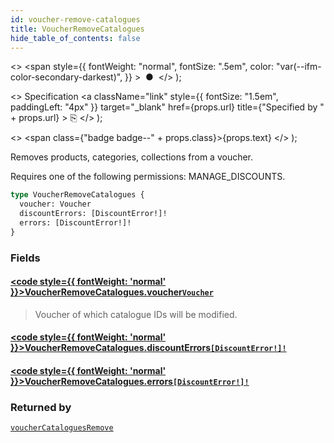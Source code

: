```yaml
---
id: voucher-remove-catalogues
title: VoucherRemoveCatalogues
hide_table_of_contents: false
---
```


  <>
    <span
      style={{
        fontWeight: "normal",
        fontSize: ".5em",
        color: "var(--ifm-color-secondary-darkest)",
      }}
    >
      &nbsp;●&nbsp;
    </span>
  </>
);

  <>
    Specification
    <a
      className="link"
      style={{ fontSize: "1.5em", paddingLeft: "4px" }}
      target="\_blank"
      href={props.url}
      title={"Specified by " + props.url}
    >
      ⎘
    </a>
  </>
);

  <>
    <span class={"badge badge--" + props.class}>{props.text}</span>
  </>
);

Removes products, categories, collections from a voucher.

Requires one of the following permissions: MANAGE_DISCOUNTS.

```graphql
type VoucherRemoveCatalogues {
  voucher: Voucher
  discountErrors: [DiscountError!]!
  errors: [DiscountError!]!
}
```

### Fields

#### [<code style={{ fontWeight: 'normal' }}>VoucherRemoveCatalogues.<b>voucher</b></code>](#)<Bullet />[`Voucher`](../../api-reference/objects/voucher) <Badge class="secondary" text="object"/>

> Voucher of which catalogue IDs will be modified.

#### [<code style={{ fontWeight: 'normal' }}>VoucherRemoveCatalogues.<b>discountErrors</b></code>](#)<Bullet />[`[DiscountError!]!`](../../api-reference/objects/discount-error) <Badge class="secondary" text="non-null"/> <Badge class="secondary" text="object"/>

>

#### [<code style={{ fontWeight: 'normal' }}>VoucherRemoveCatalogues.<b>errors</b></code>](#)<Bullet />[`[DiscountError!]!`](../../api-reference/objects/discount-error) <Badge class="secondary" text="non-null"/> <Badge class="secondary" text="object"/>

>

### Returned by

[`voucherCataloguesRemove`](../../api-reference/mutations/voucher-catalogues-remove) <Badge class="secondary" text="mutation"/>
